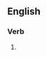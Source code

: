 {{also|officiâtes}}

==English==

===Verb===
{{head|en|verb form}}

# {{en-third-person singular of|officiate}}
